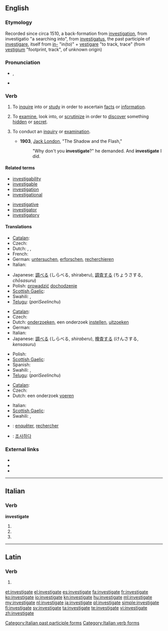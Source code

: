 ==English==

===Etymology===
Recorded since circa 1510, a back-formation from [[investigation]], from {{etyl|la}} investigatio "a searching into", from [[investigatus]], the past participle of [[investigare]], itself from [[in-]] "in(to)" + [[vestigare]] "to track, trace" (from [[vestigium]] "footprint, track", of unknown origin)

===Pronunciation===
* {{IPA|/ɪnˈves.tɪ.ɡeɪt/}}, {{SAMPA|/In"vEs.tI.gEIt/}}
* {{audio|En-us-investigate.ogg|Audio (US)}}

===Verb===
{{en-verb|investigat|ing}}

# {{transitive}} To [[inquire]] into or [[study]] in order to ascertain [[fact]]s or [[information]].
# {{transitive}} To [[examine]], look into, or [[scrutinize]] in order to [[discover]] something [[hidden]] or [[secret]].
# {{intransitive}} To conduct an [[inquiry]] or [[examination]].
#* '''1903''', [[w:Jack London|Jack London]], "The Shadow and the Flash,"
#*: "Why don't you '''investigate'''?" he demanded. And '''investigate''' I did.

====Related terms====
{{rel-top|Terms related to "investigate"}}
* [[investigability]]
* [[investigable]]
* [[investigation]]
* [[investigational]]
{{rel-mid}}
* [[investigative]]
* [[investigator]]
* [[investigatory]]
{{rel-bottom}}

====Translations====
{{trans-top|to inquire into, study}}
* [[Catalan]]: {{t+|ca|investigar}}
* Czech: {{t-|cs|zkoumat}}
* Dutch: {{t+|nl|onderzoeken}}, {{t+|nl|bekijken}}, {{t+|nl|bestuderen}}
* French: {{t+|fr|étudier}}
* German: [[untersuchen]], [[erforschen]], [[recherchieren]]
* Italian: {{t+|it|investigare}}
{{trans-mid}}
* Japanese: [[調べる]] (しらべる, shiraberu), [[調査する]] (ちょうさする, ''chōsasuru'')
* Polish: [[prowadzić]] [[dochodzenie]]
* [[Scottish Gaelic]]: {{t-|gd|rannsaich|xs=Scottish Gaelic}}
* Swahili: {{t+|sw|ukale|xs=Swahili}},  {{t+|sw|chunguza|xs=Swahili}}
* [[Telugu]]: {{t|te|పరిశీలించు}} (''pariSeelinchu'')
{{trans-bottom}}

{{trans-top|to examine}}
* [[Catalan]]: {{t+|ca|investigar}}
* Czech: {{t-|cs|pátrat}}
* Dutch: [[onderzoeken]], een onderzoek [[instellen]], [[uitzoeken]]
* German: {{t+|de|untersuchen}}
* Italian: {{t+|it|investigare}}
* Japanese: [[調べる]] (しらべる, ''shiraberu''), [[検査する]] (けんさする, ''kensasuru'')
{{trans-mid}}
* Polish: {{t+|pl|badać}}
* [[Scottish Gaelic]]: {{t-|gd|rannsaich|xs=Scottish Gaelic}}
* Spanish: {{t|es|examinar}}
* Swahili: {{t+|sw|ukale|xs=Swahili}},  {{t+|sw|chunguza|xs=Swahili}}
* [[Telugu]]: {{t|te|పరిశీలించు}} (''pariSeelinchu'')
{{trans-bottom}}

{{trans-top|to conduct an inquiry or examination}}
* [[Catalan]]: {{t+|ca|investigar}}
* Czech: {{t-|cs|vyšetřovat}}
* Dutch: een onderzoek [[voeren]]
{{trans-mid}}
* Italian: {{t+|it|investigare}}
* [[Scottish Gaelic]]: {{t-|gd|rannsaich|xs=Scottish Gaelic}}
* Swahili: {{t+|sw|ukale|xs=Swahili}},  {{t+|sw|chunguza|xs=Swahili}}
{{trans-bottom}}

{{checktrans-top}}
* {{ttbc|fr}}: [[enquêter]], [[rechercher]]
{{trans-mid}}
* {{ttbc|Korean}}: [[조사하다]]
{{trans-bottom}}

===External links===
* {{R:Webster 1913}}
* {{R:Century 1911}}
* {{R:OneLook}}

----

==Italian==

===Verb===
'''investigate'''

# {{form of|[[second-person|Second-person]] [[plural]] [[present tense]]|investigare|lang=it}}
# {{form of|Second-person plural [[imperative]]|investigare|lang=it}}
# {{form of|[[feminine|Feminine]] plural|investigato}}

[[Category:Italian past participle forms]]
[[Category:Italian verb forms]]

----

==Latin==

===Verb===
{{la-verb-form|investīgāte}}

# {{conjugation of|investigo|investīgō|2|p|pres|act|imp|lang=la}}

[[et:investigate]]
[[el:investigate]]
[[es:investigate]]
[[fa:investigate]]
[[fr:investigate]]
[[ko:investigate]]
[[io:investigate]]
[[kn:investigate]]
[[hu:investigate]]
[[ml:investigate]]
[[my:investigate]]
[[nl:investigate]]
[[ja:investigate]]
[[pl:investigate]]
[[simple:investigate]]
[[fi:investigate]]
[[sv:investigate]]
[[ta:investigate]]
[[te:investigate]]
[[vi:investigate]]
[[zh:investigate]]